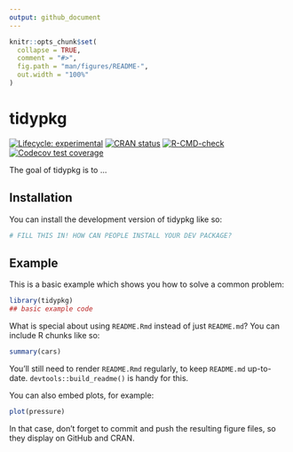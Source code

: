```yaml
---
output: github_document
---
```


<!-- README.md is generated from README.Rmd. Please edit that file -->

```r
knitr::opts_chunk$set(
  collapse = TRUE,
  comment = "#>",
  fig.path = "man/figures/README-",
  out.width = "100%"
)
```

# tidypkg

<!-- badges: start -->
[![Lifecycle: experimental](https://img.shields.io/badge/lifecycle-experimental-orange.svg)](https://lifecycle.r-lib.org/articles/stages.html#experimental)
[![CRAN status](https://www.r-pkg.org/badges/version/tidypkg)](https://CRAN.R-project.org/package=tidypkg)
[![R-CMD-check](https://github.com/venpopov/tidypkg/actions/workflows/R-CMD-check.yaml/badge.svg)](https://github.com/venpopov/tidypkg/actions/workflows/R-CMD-check.yaml)
[![Codecov test coverage](https://codecov.io/gh/venpopov/tidypkg/graph/badge.svg)](https://app.codecov.io/gh/venpopov/tidypkg)
<!-- badges: end -->

The goal of tidypkg is to ...

## Installation

You can install the development version of tidypkg like so:

``` r
# FILL THIS IN! HOW CAN PEOPLE INSTALL YOUR DEV PACKAGE?
```

## Example

This is a basic example which shows you how to solve a common problem:

```r
library(tidypkg)
## basic example code
```

What is special about using `README.Rmd` instead of just `README.md`? You can include R chunks like so:

```r
summary(cars)
```

You'll still need to render `README.Rmd` regularly, to keep `README.md` up-to-date. `devtools::build_readme()` is handy for this.

You can also embed plots, for example:

```r
plot(pressure)
```

In that case, don't forget to commit and push the resulting figure files, so they display on GitHub and CRAN.
